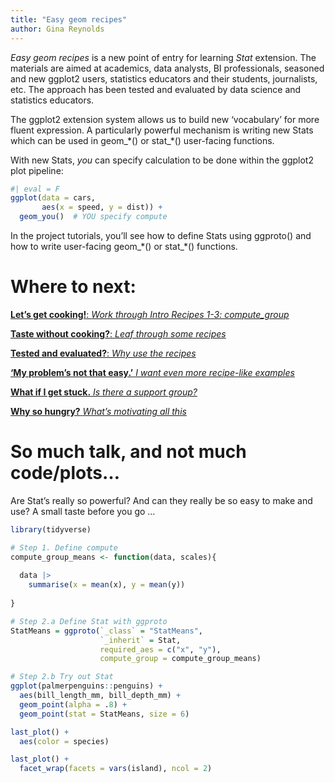 ```yaml
---
title: "Easy geom recipes"
author: Gina Reynolds
---
```


*Easy geom recipes* is a new point of entry for learning *Stat* extension.  The materials are aimed at academics, data analysts, BI professionals, seasoned and new ggplot2 users, statistics educators and their students, journalists, etc. The approach has been tested and evaluated by data science and statistics educators.

The ggplot2 extension system allows us to build new 'vocabulary' for more fluent expression. A particularly powerful mechanism is writing new Stats which can be used in geom_\*() or stat_\*() user-facing functions.

With new Stats, *you* can specify calculation to be done within the ggplot2 plot pipeline: 

```r
#| eval = F
ggplot(data = cars,
       aes(x = speed, y = dist)) + 
  geom_you()  # YOU specify compute
```

In the project tutorials, you'll see how to define Stats using ggproto() and how to write user-facing geom_\*() or stat_\*() functions. 

# Where to next:

[**Let's get cooking!**: *Work through Intro Recipes 1-3: compute_group*](easy_geom_recipes_compute_group.qmd){.btn .btn-outline-primary .btn role="button" data-toggle="tooltip" title="Take me to lesson 1."}

[**Taste without cooking?**: *Leaf through some recipes*](https://evamaerey.github.io/mytidytuesday/2022-01-03-easy-geom-recipes/easy_geom_recipes_flipbook_2024.html){.btn .btn-outline-primary .btn role="button" data-toggle="tooltip" title="Take me to lesson 1."}

[**Tested and evaluated?**: *Why use the recipes*](research){.btn .btn-outline-primary .btn role="button" data-toggle="tooltip" title="Research on the new approach"}  

[**'My problem's not that easy.'** *I want even more recipe-like examples*](easy_geom_recipes_compute_group.qmd){.btn .btn-outline-primary .btn role="button" data-toggle="tooltip" title="Take me to lesson 1."}



[**What if I get stuck.**  *Is there a support group?*](https://github.com/teunbrand/ggplot-extension-club/discussions){.btn .btn-outline-primary .btn role="button" data-toggle="tooltip" title="Take me to lesson 1."}

[**Why so hungry?** *What's motivating all this*](easy_geom_recipes_compute_group.qmd){.btn .btn-outline-primary .btn role="button" data-toggle="tooltip" title="Take me to lesson 1."}

# So much talk, and not much code/plots...

Are Stat's really so powerful?  And can they really be so easy to make and use?  A small taste before you go ...

```r
library(tidyverse)

# Step 1. Define compute
compute_group_means <- function(data, scales){
  
  data |>
    summarise(x = mean(x), y = mean(y))
  
}

# Step 2.a Define Stat with ggproto
StatMeans = ggproto(`_class` = "StatMeans",
                    `_inherit` = Stat,
                    required_aes = c("x", "y"),
                    compute_group = compute_group_means)

# Step 2.b Try out Stat
ggplot(palmerpenguins::penguins) + 
  aes(bill_length_mm, bill_depth_mm) +
  geom_point(alpha = .8) + 
  geom_point(stat = StatMeans, size = 6)

last_plot() + 
  aes(color = species)

last_plot() + 
  facet_wrap(facets = vars(island), ncol = 2)

```


